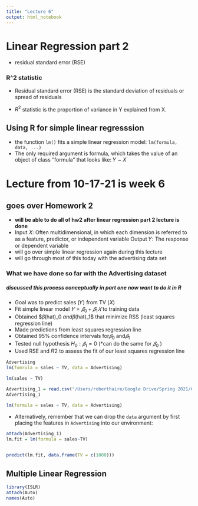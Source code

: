 ```yaml
---
title: "Lecture 6"
output: html_notebook
---
```


# Linear Regression part 2

- residual standard error (RSE)

### R^2 statistic

- Residual standard error (RSE) is the standard deviation of residuals or spread of residuals

- $R^2$ statistic is the proportion of variance in Y explained from X.

## Using R for simple linear regresssion
- the function `lm()` fits a simple linear regression model:
`lm(formula, data, ...)`
- The only required argument is formula, which takes the value of an object of class “formula” that looks like:
𝑌 ~ 𝑋

# Lecture from 10-17-21 is week 6

## goes over Homework 2
- **will be able to do all of hw2 after linear regression part 2 lecture is done**
- Input 𝑋: Often multidimensional, in which each dimension is referred to as a feature, predictor, or independent variable
Output 𝑌: The response or dependent variable
- will go over simple linear regression again during this lecture
- will go through most of this today with the advertising data set

### What we have done so far with the Advertising dataset
##### discussed this process conceptually in part one now want to do it in R
- Goal was to predict sales (𝑌) from TV (𝑋)
- Fit simple linear model $𝑌 = 𝛽_0 + 𝛽_1𝑋$ to training data
- Obtained  $𝛽(hat)_0 $and$𝛽(hat)_1$ that minimize RSS (least squares regression line)
- Made predictions from least squares regression line  
- Obtained 95% confidence intervals for$𝛽_0$ and$𝛽_1$
- Tested null hypothesis $H_0:𝛽_1 = 0$ (*can do the same for $𝛽_0$ ) 
- Used RSE and 𝑅2 to assess the fit of our least squares regression line

```r
Advertising
lm(fomrula = sales ~ TV, data = Advertising)
```
```r
lm(sales ~ TV)
```

```r
Advertising_1 = read.csv("/Users/roberthaire/Google Drive/Spring 2021/CAP4773 - Data Science/Advertising.csv")
Advertising_1
```
```r
lm(formula = sales ~ TV, data = Advertising)
```

- Alternatively, remember that we can drop the `data` argument by first placing the features in `Advertising` into our environment:
```r
attach(Advertising_1)
lm.fit = lm(formula = sales~TV)
 
```

```r
predict(lm.fit, data.frame(TV = c(1000)))
```
## Multiple Linear Regression 

```r
library(ISLR)
attach(Auto)
names(Auto)
```

